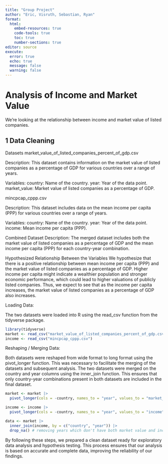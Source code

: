 ---
title: "Group Project"
author: "Eric, Visruth, Sebastian, Ryan"
format: 
  html:
    embed-resources: true
    code-tools: true
    toc: true
    number-sections: true
editor: source
execute: 
  error: true
  echo: true
  message: false
  warning: false
---

# Analysis of Income and Market Value

We're looking at the relationship between income and market value of listed companies.

## 1 Data Cleaning

Datasets
market_value_of_listed_companies_percent_of_gdp.csv

Description: This dataset contains information on the market value of listed companies as a percentage of GDP for various countries over a range of years.

Variables:
country: Name of the country.
year: Year of the data point.
market_value: Market value of listed companies as a percentage of GDP.

mincpcap_cppp.csv

Description: This dataset includes data on the mean income per capita (PPP) for various countries over a range of years.

Variables:
country: Name of the country.
year: Year of the data point.
income: Mean income per capita (PPP).

Combined Dataset
Description: The merged dataset includes both the market value of listed companies as a percentage of GDP and the mean income per capita (PPP) for each country-year combination.

Hypothesized Relationship Between the Variables
We hypothesize that there is a positive relationship between mean income per capita (PPP) and the market value of listed companies as a percentage of GDP. Higher income per capita might indicate a wealthier population and stronger economic performance, which could lead to higher valuations of publicly listed companies. Thus, we expect to see that as the income per capita increases, the market value of listed companies as a percentage of GDP also increases.

Loading Data:

The two datasets were loaded into R using the read_csv function from the tidyverse package.

```{r setup}
library(tidyverse)
market <- read_csv("market_value_of_listed_companies_percent_of_gdp.csv")
income <- read_csv("mincpcap_cppp.csv")
```

Reshaping / Merging Data:

Both datasets were reshaped from wide format to long format using the pivot_longer function. This was necessary to facilitate the merging of the datasets and subsequent analysis. The two datasets were merged on the country and year columns using the inner_join function. This ensures that only country-year combinations present in both datasets are included in the final dataset.

```{r}
market <- market |>
  pivot_longer(cols = -country, names_to = "year", values_to = "market_value")

income <- income |>
  pivot_longer(cols = -country, names_to = "year", values_to = "income")

data <- market |>
  inner_join(income, by = c("country", "year")) |>
  drop_na() # removing years which don't have both market value and income data
```

By following these steps, we prepared a clean dataset ready for exploratory data analysis and hypothesis testing. This process ensures that our analysis is based on accurate and complete data, improving the reliability of our findings.
